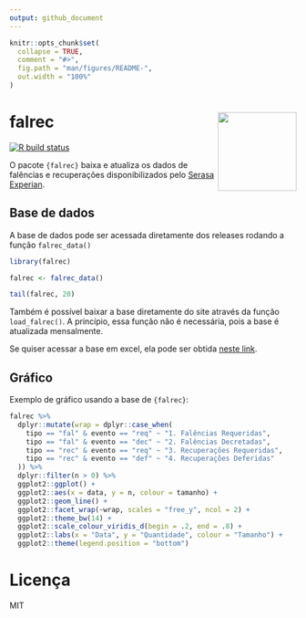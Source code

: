 ```yaml
---
output: github_document
---
```


<!-- README.md is generated from README.Rmd. Please edit that file -->

```r
knitr::opts_chunk$set(
  collapse = TRUE,
  comment = "#>",
  fig.path = "man/figures/README-",
  out.width = "100%"
)
```

# falrec <img src='man/figures/logo.png' align="right" height="138" />

<!-- badges: start -->
[![R build status](https://github.com/abjur/falrec/workflows/update-data/badge.svg)](https://github.com/abjur/falrec/actions)
<!-- badges: end -->

O pacote `{falrec}` baixa e atualiza os dados de falências e recuperações disponibilizados pelo [Serasa Experian](https://www.serasaexperian.com.br/amplie-seus-conhecimentos/indicadores-economicos).

## Base de dados

A base de dados pode ser acessada diretamente dos releases rodando a função `falrec_data()`

```r
library(falrec)

falrec <- falrec_data()

tail(falrec, 20)
```

Também é possível baixar a base diretamente do site através da função `load_falrec()`. A princípio, essa função não é necessária, pois a base é atualizada mensalmente.

Se quiser acessar a base em excel, ela pode ser obtida [neste link](https://github.com/abjur/falrec/releases/download/v0.2.0/falrec.xlsx).

## Gráfico

Exemplo de gráfico usando a base de `{falrec}`:

```r
falrec %>% 
  dplyr::mutate(wrap = dplyr::case_when(
    tipo == "fal" & evento == "req" ~ "1. Falências Requeridas",
    tipo == "fal" & evento == "dec" ~ "2. Falências Decretadas",
    tipo == "rec" & evento == "req" ~ "3. Recuperações Requeridas",
    tipo == "rec" & evento == "def" ~ "4. Recuperações Deferidas"
  )) %>% 
  dplyr::filter(n > 0) %>% 
  ggplot2::ggplot() +
  ggplot2::aes(x = data, y = n, colour = tamanho) +
  ggplot2::geom_line() +
  ggplot2::facet_wrap(~wrap, scales = "free_y", ncol = 2) +
  ggplot2::theme_bw(14) +
  ggplot2::scale_colour_viridis_d(begin = .2, end = .8) +
  ggplot2::labs(x = "Data", y = "Quantidade", colour = "Tamanho") +
  ggplot2::theme(legend.position = "bottom")
```

# Licença

MIT
